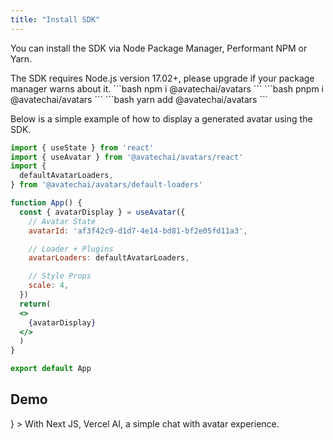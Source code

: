 ```yaml
---
title: "Install SDK"
---
```


You can install the SDK via Node Package Manager, Performant NPM or Yarn.

<Info>
  The SDK requires Node.js version 17.02+, please upgrade if your package
  manager warns about it.
</Info>

<Tabs>
  <Tab title="npm">
    ```bash 
    npm i @avatechai/avatars
    ```
  </Tab>
  <Tab title="pnpm">
    ```bash 
    pnpm i @avatechai/avatars
    ```  
    </Tab>
  <Tab title="yarn">
    ```bash 
    yarn add @avatechai/avatars
    ```
  </Tab>
</Tabs>

Below is a simple example of how to display a generated avatar using the SDK.

```jsx
import { useState } from 'react'
import { useAvatar } from '@avatechai/avatars/react'
import {
  defaultAvatarLoaders,
} from '@avatechai/avatars/default-loaders'

function App() {
  const { avatarDisplay } = useAvatar({
    // Avatar State
    avatarId: 'af3f42c9-d1d7-4e14-bd81-bf2e05fd11a3',

    // Loader + Plugins
    avatarLoaders: defaultAvatarLoaders,

    // Style Props
    scale: 4,
  })
  return(
  <>
    {avatarDisplay}
  </>
  ) 
}

export default App
```


## Demo

<CardGroup cols={2}>
  <Card
    title="Next JS"
    href="./nextjs-demo"
    icon={
      <svg width="35" height="35" viewBox="0 0 35 35" fill="none" xmlns="http://www.w3.org/2000/svg"><g clip-path="url(#clip0_1102_12384)"><mask id="mask0_1102_12384" mask-type="alpha" maskUnits="userSpaceOnUse" x="0" y="0" width="35" height="35"><path d="M17.5 35C27.165 35 35 27.165 35 17.5C35 7.83502 27.165 0 17.5 0C7.83502 0 0 7.83502 0 17.5C0 27.165 7.83502 35 17.5 35Z" fill="black"></path></mask><g mask="url(#mask0_1102_12384)"><path d="M34.25 17.5C34.25 26.7508 26.7508 34.25 17.5 34.25C8.24923 34.25 0.75 26.7508 0.75 17.5C0.75 8.24923 8.24923 0.75 17.5 0.75C26.7508 0.75 34.25 8.24923 34.25 17.5Z" fill="black" stroke="white" stroke-width="1.5"></path><path d="M29.071 30.6289L13.4443 10.5H10.5V24.4942H12.8554V13.4913L27.222 32.0532C27.8703 31.6194 28.4879 31.1432 29.071 30.6289Z" fill="url(#paint0_linear_1102_12384)"></path><path d="M24.6947 10.5H22.3613V24.5H24.6947V10.5Z" fill="url(#paint1_linear_1102_12384)"></path></g></g><defs><linearGradient id="paint0_linear_1102_12384" x1="21.1944" y1="22.6528" x2="28.0972" y2="31.2083" gradientUnits="userSpaceOnUse"><stop stop-color="white"></stop><stop offset="1" stop-color="white" stop-opacity="0"></stop></linearGradient><linearGradient id="paint1_linear_1102_12384" x1="23.528" y1="10.5" x2="23.4889" y2="20.7813" gradientUnits="userSpaceOnUse"><stop stop-color="white"></stop><stop offset="1" stop-color="white" stop-opacity="0"></stop></linearGradient><clipPath id="clip0_1102_12384"><rect width="35" height="35" fill="white"></rect></clipPath></defs></svg>
    }
  >
    With Next JS, Vercel AI, a simple chat with avatar experience.
  </Card>
</CardGroup>
